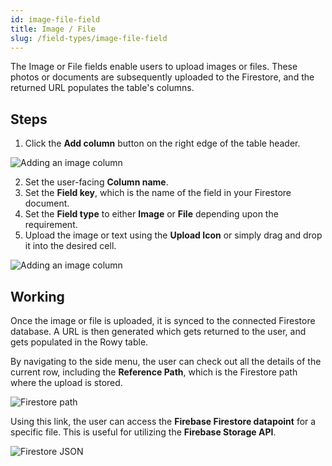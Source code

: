 ```yaml
---
id: image-file-field
title: Image / File
slug: /field-types/image-file-field
---
```



The Image or File fields enable users to upload images or files. These photos or documents are subsequently 
uploaded to the Firestore, and the returned URL populates the table's columns.

## Steps

1. Click the **Add column** button on the right edge of the table header.

<img 
   src = {imageField}
   alt = "Adding an image column"
/>

2. Set the user-facing **Column name**.
3. Set the **Field key**, which is the name of the field in your Firestore
   document.
4. Set the **Field type** to either **Image** or **File** depending upon the requirement.
5. Upload the image or text using the **Upload Icon** or simply drag and drop it into the desired cell.

<img 
   src = {populatedField}
   alt = "Adding an image column"
/>

## Working

Once the image or file is uploaded, it is synced to the connected Firestore database.
A URL is then generated which gets returned to the user, and gets populated in the Rowy table.

By navigating to the side menu, the user can check out all the details of the current row, including
the **Reference Path**, which is the Firestore path where the upload is stored.

<img 
   src = {firestorePath}
   alt = "Firestore path"
/>

Using this link, the user can access the **Firebase Firestore datapoint** for a specific file. 
This is useful for utilizing the **Firebase Storage API**.

<img 
   src = {firestoreJSON}
   alt = "Firestore JSON"
/>